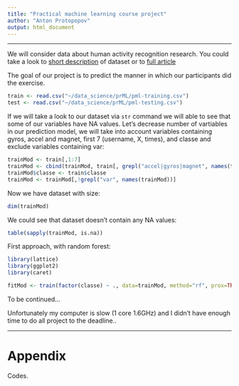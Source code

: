 ```yaml
---
title: "Practical machine learning course project"
author: "Anton Protopopov"
output: html_document
---
```


--- 

We will consider data about human activity recognition research. You could take a look to [short description](http://groupware.les.inf.puc-rio.br/har)   of dataset or to [full article](http://groupware.les.inf.puc-rio.br/public/papers/2013.Velloso.QAR-WLE.pdf)

The goal of our project is to predict the manner in which our participants did the exercise.


```r
train <- read.csv("~/data_science/prML/pml-training.csv")
test <- read.csv("~/data_science/prML/pml-testing.csv")
```

If we will take a look to our dataset via `str` command we will able to see that some of our variables have NA values. Let's decrease number of vartiables in our prediction model, we will take into account variables containing gyros, accel and magnet, first 7 (username, X, times), and classe and exclude variables containing var:

```r
trainMod <- train[,1:7]
trainMod <- cbind(trainMod, train[, grepl("accel|gyros|magnet", names(train))])
trainMod$classe <- train$classe
trainMod <- trainMod[,!grepl("var", names(trainMod))]
```

Now we have dataset with size:
```r
dim(trainMod)
```

We could see that dataset doesn't contain any NA values:
```r
table(sapply(trainMod, is.na))
```

First approach, with random forest:

```r
library(lattice)
library(ggplot2)
library(caret)
```

```r
fitMod <- train(factor(classe) ~ ., data=trainMod, method="rf", prox=TRUE)
```

To be continued...

Unfortunately my computer is slow (1 core 1.6GHz) and I didn't have enough time to do all project to the deadline.. 

*******
# Appendix

Codes. 

